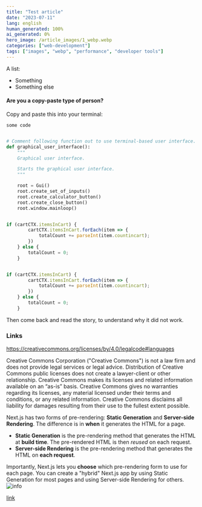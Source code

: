 ```yaml
---
title: "Test article"
date: "2023-07-11"
lang: english
human_generated: 100%
ai_generated: 0%
hero_image: /article_images/1_webp.webp
categories: ["web-development"]
tags: ["images", "webp", "performance", "developer tools"]
---
```


A list:

- Something
- Something else

#### Are you a copy-paste type of person?

Copy and paste this into your terminal:

`some code`

```python

# Comment following function out to use terminal-based user interface.
def graphical_user_interface():
    """
    Graphical user interface.

    Starts the graphical user interface.
    """

    root = Gui()
    root.create_set_of_inputs()
    root.create_calculator_button()
    root.create_close_button()
    root.window.mainloop()
```

```javascript

if (cartCTX.itemsInCart) {
        cartCTX.itemsInCart.forEach(item => {
            totalCount += parseInt(item.countincart);
        })
    } else {
        totalCount = 0;
    }
```

```js

if (cartCTX.itemsInCart) {
        cartCTX.itemsInCart.forEach(item => {
            totalCount += parseInt(item.countincart);
        })
    } else {
        totalCount = 0;
    }
```

Then come back and read the story, to understand why it did not work.

### Links

https://creativecommons.org/licenses/by/4.0/legalcode#languages

Creative Commons Corporation ("Creative Commons") is not a law firm and does not provide legal services or legal advice. Distribution of Creative Commons public licenses does not create a lawyer-client or other relationship. Creative Commons makes its licenses and related information available on an “as-is” basis. Creative Commons gives no warranties regarding its licenses, any material licensed under their terms and conditions, or any related information. Creative Commons disclaims all liability for damages resulting from their use to the fullest extent possible.

Next.js has two forms of pre-rendering: **Static Generation** and **Server-side Rendering**. The difference is in **when** it generates the HTML for a page.

- **Static Generation** is the pre-rendering method that generates the HTML at **build time**. The pre-rendered HTML is then _reused_ on each request.
- **Server-side Rendering** is the pre-rendering method that generates the HTML on **each request**.

Importantly, Next.js lets you **choose** which pre-rendering form to use for each page. You can create a "hybrid" Next.js app by using Static Generation for most pages and using Server-side Rendering for others.
![info](/article_images/1_webp.webp "Screenshot")

<div>
  <a href="https://karjetanav.eu">link</a>
</div>
